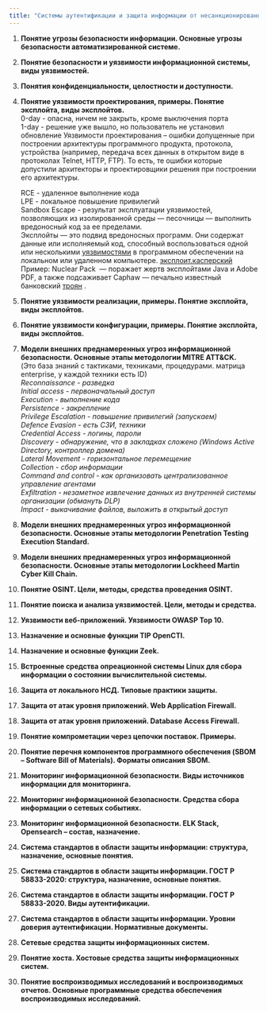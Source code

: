 ```yaml
---
title: "Системы аутентификации и защита информации от несанкционированного доступа"
---
```


1.  **Понятие угрозы безопасности информации. Основные угрозы безопасности автоматизированной системе.**

2.  **Понятие безопасности и уязвимости информационной системы, виды уязвимостей.**

3.  **Понятия конфиденциальности, целостности и доступности.**

4.  **Понятие уязвимости проектирования, примеры. Понятие эксплойта, виды эксплойтов.\
    **0-day - опасна, ничем не закрыть, кроме выключения порта\
    1-day - решение уже вышло, но пользователь не установил обновление
    Уязвимости проектирования -- ошибки допущенные при построении архитектуры программного продукта, протокола, устройства (например, передача всех данных в открытом виде в протоколах Telnet, HTTP, FTP). То есть, те ошибки которые допустили архитекторы и проектировщики решения при построении его архитектуры.

    RCE - удаленное выполнение кода\
    LPE - локальное повышение привилегий\
    Sandbox Escape - результат эксплуатации уязвимостей, позволяющих из изолированной среды --- песочницы --- выполнить вредоносный код за ее пределами.\
    Эксплойты --- это подвид вредоносных программ. Они содержат данные или исполняемый код, способный воспользоваться одной или несколькими [уязвимостями](https://encyclopedia.kaspersky.ru/glossary/vulnerability/?utm_source=kdaily&utm_medium=blog&utm_campaign=termin-explanation) в программном обеспечении на локальном или удаленном компьютере. [эксплоит.касперский](https://kaspersky-ru.turbopages.org/kaspersky.ru/s/blog/exploits-problem-explanation/8459/)\
    Пример: Nuclear Pack  --- поражает жертв эксплойтами Java и Adobe PDF, а также подсаживает Caphaw --- печально известный банковский [троян](https://encyclopedia.kaspersky.ru/glossary/trojan/?utm_source=kdaily&utm_medium=blog&utm_campaign=termin-explanation) .

5.  **Понятие уязвимости реализации, примеры. Понятие эксплойта, виды эксплойтов.\
    **

6.  **Понятие уязвимости конфигурации, примеры. Понятие эксплойта, виды эксплойтов.**

7.  **Модели внешних преднамеренных угроз информационной безопасности. Основные этапы методологии MITRE ATT&CK.\
    **(Это база знаний с тактиками, техниками, процедурами. матрица enterprise, у каждой техники есть ID) **\
    ***Reconnaissance - разведка\
    Initial access - первоначальный доступ\
    Execution - выполнение кода\
    Persistence - закрепление\
    Privilege Escalation - повышение привилегий (запускаем)\
    Defence Evasion - есть СЗИ, техники\
    Credential Access - логины, пароли\
    Discovery - обнаружение, что в закладках сложено (Windows Active Directory, контроллер домена)\
    Lateral Movement - горизонтальное перемещение\
    Collection - сбор информации\
    Command and control - как организовать централизованное управление агентами\
    Exfiltration - незаметное извлечение данных из внутренней системы организации (обмануть DLP)\
    Impact - выкачивание файлов, выложить в открытый доступ*

8.  **Модели внешних преднамеренных угроз информационной безопасности. Основные этапы методологии Penetration Testing Execution Standard.**

9.  **Модели внешних преднамеренных угроз информационной безопасности. Основные этапы методологии Lockheed Martin Cyber Kill Chain.**

10. **Понятие OSINT. Цели, методы, средства проведения OSINT.**

11. **Понятие поиска и анализа уязвимостей. Цели, методы и средства.**

12. **Уязвимости веб-приложений. Уязвимости OWASP Top 10.**

13. **Назначение и основные функции TIP OpenCTI.**

14. **Назначение и основные функции Zeek.**

15. **Встроенные средства опреационной системы Linux для сбора информации о состоянии вычислительной системы.**

16. **Защита от локального НСД. Типовые практики защиты.**

17. **Защита от атак уровня приложений. Web Application Firewall.**

18. **Защита от атак уровня приложений. Database Access Firewall.**

19. **Понятие компрометации через цепочки поставок. Примеры.**

20. **Понятие перечня компонентов программного обеспечения (SBOM -- Software Bill of Materials). Форматы описания SBOM.**

21. **Мониторинг информационной безопасности. Виды источников информации для мониторинга.**

22. **Мониторинг информационной безопасности. Средства сбора информации о сетевых событиях.**

23. **Мониторинг информационной безопасности. ELK Stack, Opensearch -- состав, назначение.**

24. **Система стандартов в области защиты информации: структура, назначение, основные понятия.**

25. **Система стандартов в области защиты информации. ГОСТ Р 58833-2020: структура, назначение, основные понятия.**

26. **Система стандартов в области защиты информации. ГОСТ Р 58833-2020. Виды аутентификации.**

27. **Система стандартов в области защиты информации. Уровни доверия аутентификации. Нормативные документы.**

28. **Сетевые средства защиты информационных систем.**

29. **Понятие хоста. Хостовые средства защиты информационных систем.**

30. **Понятие воспроизводимых исследований и воспроизводимых отчетов. Основные программные средства обеспечения воспроизводимых исследований.**

## 
